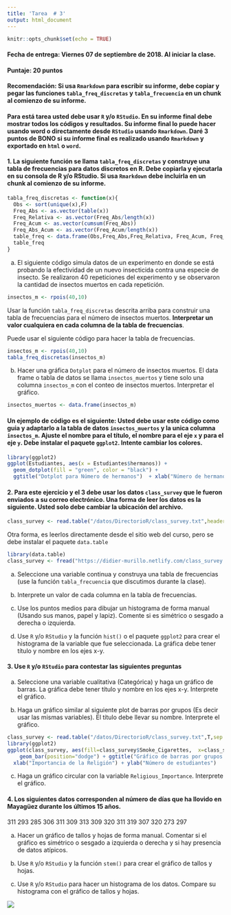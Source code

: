 ```yaml
---
title: 'Tarea  # 3'
output: html_document
---
```


```r
knitr::opts_chunk$set(echo = TRUE)
```
#### **Fecha de entrega:** Viernes 07 de septiembre de 2018. Al iniciar la clase. 

#### **Puntaje:** 20 puntos 

#### **Recomendación:** Si usa `Rmarkdown` para escribir su informe, debe copiar y pegar las funciones `tabla_freq_discretas` y `tabla_frecuencia` en un chunk al comienzo de su informe. 

#### Para está tarea usted debe usar `R` y/o `RStudio`. En su informe final debe mostrar todos los códigos y resultados. Su informe final lo puede hacer usando word o directamente desde `RStudio` usando `Rmarkdown`. Daré 3 puntos de BONO si su informe final es realizado usando `Rmarkdown` y exportado en `html` o `word`.

#### 1. La siguiente función se llama `tabla_freq_discretas` y construye una tabla de frecuencias para datos discretos en R. Debe copiarla y ejecutarla en su consola de R y/o RStudio. Si usa `Rmarkdown` debe incluirla en un chunk al comienzo de su informe.

```r
tabla_freq_discretas <- function(x){
  Obs <- sort(unique(x),F)
  Freq_Abs <- as.vector(table(x))
  Freq_Relativa <- as.vector(Freq_Abs/length(x))
  Freq_Acum <- as.vector(cumsum(Freq_Abs))
  Freq_Abs_Acum <- as.vector(Freq_Acum/length(x))
  table_freq <- data.frame(Obs,Freq_Abs,Freq_Relativa, Freq_Acum, Freq_Abs_Acum)
  table_freq
}
```

a) El siguiente código simula datos de un experimento en donde se está probando la efectividad de un nuevo insecticida contra una especie  de insecto.  Se realizaron 40 repeticiones del experimento y se observaron la cantidad de insectos muertos en cada repetición. 

```r
insectos_m <- rpois(40,10)
```

Usar la función `tabla_freq_discretas` descrita arriba para construir una tabla de frecuencias para el número de insectos muertos. **Interpretar un valor cualquiera en cada columna de la tabla de frecuencias**. 

Puede usar el siguiente código para hacer la tabla de frecuencias.

```r
insectos_m <- rpois(40,10)
tabla_freq_discretas(insectos_m)
```

b) Hacer una gráfica `Dotplot` para el número de insectos muertos. El data frame o tabla de datos se llama `insectos_muertos` y tiene solo una columna `insectos_m` con el conteo de insectos muertos. Interpretar el gráfico.

```r
insectos_muertos <- data.frame(insectos_m)
```

#### Un ejemplo de código es el siguiente: Usted debe usar este código como guia y adaptarlo a la tabla de datos `insectos_muertos` y la unica columna `insectos_m`. Ajuste el nombre para el título, el nombre para el eje `x` y para el eje `y`. Debe instalar el paquete `ggplot2`. Intente cambiar los colores.

```r
library(ggplot2)
ggplot(Estudiantes, aes(x = Estudiantes$hermanos)) + 
  geom_dotplot(fill = "green", color = "black") + 
  ggtitle("Dotplot para Número de hermanos")  + xlab("Número de hermanos") + ylab("conteos")
```

#### 2. Para este ejercicio  y el 3 debe usar los datos `class_survey` que le fueron enviados a su correo electrónico. Una forma de leer los datos es la siguiente. Usted solo debe cambiar la ubicación del archivo.

```r
class_survey <- read.table("/datos/DirectorioR/class_survey.txt",header=TRUE,sep = "\t")
```

Otra forma, es leerlos directamente desde el sitio web del curso, pero se debe instalar el paquete `data.table`

```r
library(data.table)
class_survey <- fread("https://didier-murillo.netlify.com/class_survey.txt",header=TRUE)
```

a) Seleccione una variable continua y construya una tabla de frecuencias (use la función `tabla_frecuencia` que discutimos durante la clase).

b) Interprete un valor de cada columna en la tabla de frecuencias.

c) Use los puntos medios para dibujar un histograma de forma manual (Usando sus manos, papel y lapiz). Comente si es simétrico o sesgado a derecha o izquierda. 

d) Use `R` y/o `RStudio` y la función `hist()` o el paquete `ggplot2` para crear el histograma de la variable que fue seleccionada. La gráfica debe tener título y nombre en los ejes x-y.

#### 3. Use `R` y/o `RStudio` para contestar las siguientes preguntas

a)  Seleccione una variable cualitativa (Categórica) y haga un gráfico de barras. La gráfica debe tener título y nombre en los ejes x-y. Interprete el gráfico.

b)  Haga un gráfico similar al siguiente plot de barras por grupos (Es decir usar las mismas variables). El título debe llevar su nombre. Interprete el gráfico.

```r
class_survey <- read.table("/datos/DirectorioR/class_survey.txt",T,sep = "\t")
library(ggplot2)
ggplot(class_survey, aes(fill=class_survey$Smoke_Cigarettes,  x=class_survey$Religious_Importance)) + 
    geom_bar(position="dodge") + ggtitle("Gráfico de barras por grupos - Su Nombre") +
  xlab("Importancia de la Religión") + ylab("Número de estudiantes")
```

c)  Haga un gráfico circular con la variable `Religious_Importance`. Interprete el gráfico.


#### 4. Los siguientes datos corresponden al número de días que ha llovido en Mayagüez durante los últimos 15 años.

311 293 285 306 311 309 313 309 320 311 319 307 320 273 297

a) Hacer un gráfico de tallos y hojas de forma manual. Comentar si el gráfico es simétrico o sesgado a izquierda o derecha y si hay presencia de datos atípicos. 

b) Use `R` y/o `RStudio` y la función `stem()` para crear el gráfico de tallos y hojas.

c) Use `R` y/o `RStudio` para hacer un histograma de los datos. Compare su histograma con el gráfico de tallos y hojas. 


![](blanco.png)

